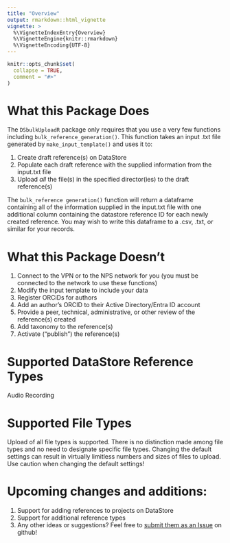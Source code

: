 ```yaml
---
title: "Overview"
output: rmarkdown::html_vignette
vignette: >
  %\VignetteIndexEntry{Overview}
  %\VignetteEngine{knitr::rmarkdown}
  %\VignetteEncoding{UTF-8}
---
```


```r
knitr::opts_chunk$set(
  collapse = TRUE,
  comment = "#>"
)
```

# What this Package Does

The `DSbulkUploadR` package only requires that you use a very few functions including `bulk_reference_generation()`. This function takes an input .txt file generated by `make_input_template()` and uses it to:

1) Create draft reference(s) on DataStore
2) Populate each draft reference with the supplied information from the input.txt file
3) Upload *all* the file(s) in the specified director(ies) to the draft reference(s)

The `bulk_reference generation()` function will return a dataframe containing all of the information supplied in the input.txt file with one additional column containing the datastore reference ID for each newly created reference. You may wish to write this dataframe to a .csv, .txt, or similar for your records.

# What this Package Doesn't
1) Connect to the VPN or to the NPS network for you (you must be connected to the network to use these functions)
2) Modify the input template to include your data
3) Register ORCiDs for authors
4) Add an author's ORCID to their Active Directory/Entra ID account
5) Provide a peer, technical, administrative, or other review of the reference(s) created
6) Add taxonomy to the reference(s)
7) Activate ("publish") the reference(s)

# Supported DataStore Reference Types
Audio Recording

# Supported File Types
Upload of all file types is supported. There is no distinction made among file types and no need to designate specific file types. Changing the default settings can result in virtually limitless numbers and sizes of files to upload. Use caution when changing the default settings!

# Upcoming changes and additions:
1) Support for adding references to projects on DataStore
2) Support for additional reference types
3) Any other ideas or suggestions? Feel free to [submit them as an Issue](https://github.com/nationalparkservice/DSbulkUploadR/issues) on github!
